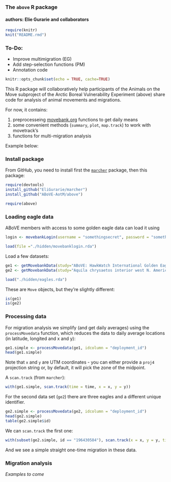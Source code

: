### The `above` R package
#### authors: Elie Gurarie and collaborators


```r
require(knitr)
knit("README.rmd")
```

### To-Do:

- Improve multimigration (EG)
- Add step-selection functions (PM)
- Annotation code


```r
knitr::opts_chunk$set(echo = TRUE, cache=TRUE)
```

This R package will collaboratively help participants of the Animals on the Move subproject of the Arctic Boreal Vulnerability Experiment (above) share code for analysis of animal movements and migrations. 

For now, it contains: 

1. preprocesseing [movebank.org]() functions to get daily means
2. some convenient methods (`summary`, `plot`, `map.track`) to work with movetrack's 
3. functions for multi-migration analysis

Example below:


### Install package

From GitHub, you need to install first the [`marcher`](https://github.com/EliGurarie/marcher) package, then this package:

```r
require(devtools)
install_github("EliGurarie/marcher")
install_github("ABoVE-AotM/above")
```

```r
require(above)
```


### Loading eagle data

ABoVE members with access to some golden eagle data can load it using 

```r
login <- movebankLogin(username = "somethingsecret", password = "somethingsecret")
```

```r
load(file ="./hidden/movebanklogin.rda")
```

Load a few datasets:

```r
ge1 <- getMovebankData(study="ABoVE: HawkWatch International Golden Eagles", animalName="37307a", login=login) 
ge2 <- getMovebankData(study="Aquila chrysaetos interior west N. America, Craigs, Fuller", animalName="629-26704", login=login) 
```

```r
load("./hidden/eagles.rda")
```


These are `Move` objects, but they're slightly different:
```r
is(ge1)
is(ge2)
```

### Processing data

For migration analysis we simplify (and get daily averages) using the `processMovedata` function, which reduces the data to daily average locations (in latitude, longited and x and y):

```r
ge1.simple <- processMovedata(ge1, idcolumn = "deployment_id")
head(ge1.simple)
```

Note that `x` and `y` are UTM coordinates - you can either provide a `proj4` projection string or, by default, it will pick the zone of the midpoint. 

A `scan.track` (from `marcher`):

```r
with(ge1.simple, scan.track(time = time, x = x, y = y))
```


For the second data set (`ge2`) there are three eagles and a different unique identifier. 

```r
ge2.simple <- processMovedata(ge2, idcolumn = "deployment_id")
head(ge2.simple)
table(ge2.simple$id)
```

We can `scan.track` the first one:

```r
with(subset(ge2.simple, id == "196430584"), scan.track(x = x, y = y, time = time))
```

And we see a simple straight one-time migration in these data. 

### Migration analysis

*Examples to come*


